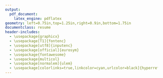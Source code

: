 ```yaml
---
output:
  pdf_document:
    latex_engine: pdflatex
geometry: left=0.75in,top=1.25in,right=0.9in,bottom=1.75in
documentclass: resume
header-includes:
  - \usepackage{graphicx}
  - \usepackage[T1]{fontenc}
  - \usepackage[utf8]{inputenc}
  - \usepackage[official]{eurosym}
  - \usepackage{fontawesome}
  - \usepackage{multicol}
  - \usepackage[normalem]{ulem}
  - \usepackage[colorlinks=true,linkcolor=cyan,urlcolor=black]{hyperref}
---
```


\vspace{-2.25cm}

\begin{center}
\LARGE{\bfseries Antoine Castet}\\
\vspace{0.2cm}
\normalsize
\end{center}
\vspace{0.2cm}

\noindent\begin{tabular}{p{0.62\textwidth} p{0.34\textwidth}}
\textbf{Contact information} & \textbf{Personal information} \\
\href{mailto:antoine.castet@agroparistech.fr}{antoine.castet@agroparistech.fr} & Citizenship: French \\
22 place de l’Agronomie, Palaiseau & Born in 1996 \\
\href{https://antoinecastet.github.io/AntoineCastet/}{Website} & \href{https://scholar.google.com/citations?user=PAZtH9YAAAAJ&hl=fr}{Google Scholar} \\
\end{tabular}
\vspace{0.2cm}

\begin{rSection}{Research Fields}
\textbf{Primary:} Development economics \\
\textbf{Secondary:} Agricultural economics, Economic geography
\end{rSection}
\vspace{0.2cm}

\begin{small}
\begin{rSection}{Current position}
{\bfseries Postdoctoral researcher}, AgroParisTech (CIRED) \hfill {2025 - 2027} 
\end{rSection}
\vspace{0.2cm}

\begin{rSection}{Doctoral Studies}
{\bfseries Panth\'{e}on-Sorbonne University} \hfill {2020 - 2025} 
\\ PhD in Development economics  \hfill {Paris, France} \\ 
Supervisor: \href{https://scholar.google.com/citations?user=6c8QzJwAAAAJ&hl=fr}{Alain Desdoigts} \\
Jury : \href{https://scholar.google.com/citations?user=-IXkBZAAAAAJ&hl=fr}{Rémi Bazillier}, \href{https://scholar.google.com/citations?user=WtNVDgMAAAAJ&hl=fr}{Christelle Dumas}, \href{https://scholar.google.com/citations?user=OH-yKZQAAAAJ&hl=en}{Racha Ramadan}, and \href{https://scholar.google.fr/citations?user=Iv0Mq7wAAAAJ&hl=ru}{Raphaël Soubeyran}
\vspace{0.2cm}

{\bfseries Centre for Economic, Judicial, and Social Study and Documentation} \hfill {2023} \\
 Visiting student at the CEDEJ (UMIFRE - CNRS) \hfill {Cairo, Egypt} \\
 Sponsor: \href{https://shs.cairn.info/publications-de-pascal-menoret--42012?lang=fr}{Pascal Menoret}
\vspace{0.2cm}

{\bfseries Cairo University} \hfill {2022} \\
 Visiting student at the Faculty of Economics and Political Science \hfill {Cairo, Egypt} \\
  Sponsor: \href{https://scholar.google.com/citations?user=VtX_EgwAAAAJ&hl=en}{Chahir Zaki}
\end{rSection}
\vspace{0.2cm}

\begin{rSection}{Pre-Doctoral Studies}
{\bfseries Panth\'{e}on-Sorbonne University} \hfill {2017 - 2019} \\
M.A in Development economics \hfill {Paris, France}
\vspace{0.2cm}

{\bfseries Poitiers University} \hfill {2014 - 2017} \\
B.A in Economics \hfill {Poitiers, France}
\end{rSection}
\vspace{0.2cm}

\begin{rSection}{References}
\hspace{-0.5cm}
\begin{tabular}{p{5.5cm}p{5.5cm}p{5.5cm}}
\textbf{Prof. \href{https://scholar.google.com/citations?user=-IXkBZAAAAAJ\&hl=fr}{Rémi Bazillier}} &
\textbf{Prof. \href{https://scholar.google.com/citations?user=6c8QzJwAAAAJ\&hl=fr}{Alain Desdoigts}} &
\textbf{Prof. \href{https://scholar.google.com/citations?user=mImSYc4AAAAJ\&hl=fr\&oi=ao}{Karine Marazyan}} \\
Panth\'eon-Sorbonne, CES & Panth\'eon-Sorbonne, DEVSOC & Rouen Normandy, LERN \\
remi.bazillier@univ-paris1.fr & alain.desdoigts@univ-paris1.fr & karine.marazyan@univ-rouen.fr \\
\end{tabular}
\end{rSection}

\begin{rSection}{Publications}
\begin{enumerate}
\item \textbf{The impact of large-scale land acquisitions on food security in Africa} \\
\href{https://www.sciencedirect.com/science/article/pii/S0305750X24000676}{\uline{World Development}}, vol. 179, 2024. \href{https://antoinecastet.github.io/AntoineCastet/PDF/aa8269af-a102-4e7c-9a76-0427fdb18943.pdf}{\uline{PDF}}
\item \textbf{Food security and Covid-19: An analysis of the MENA region}, with \href{https://scholar.google.com/citations?user=OH-yKZQAAAAJ&hl=en}{Racha Ramadan} \\
\href{https://shs.cairn.info/revue-d-economie-du-developpement-2023-3-page-29?tab=resume}{\uline{Revue d’Économie du Développement}}, vol. 35, 2023. \href{https://antoinecastet.github.io/AntoineCastet/PDF/castet-2023-la-securite-alimentaire-a-lepreuve-du-covid-19-une-analyse-de-la-region-moan.pdf}{\uline{PDF}} \\
\end{enumerate}
\end{rSection}

\begin{rSection}{Working papers}
\begin{enumerate}
\item \textbf{The conquest of the desert: Land investment in Egypt}. Job Market Paper.
\item \textbf{Water shapes differential impacts of transnational land acquisitions on child nutrition}, with \href{https://scholar.google.com.tw/citations?user=S2iiM2kAAAAJ&hl=ja}{Julie Faure}, \href{https://scholar.google.com/citations?user=tnmtsjAAAAAJ&hl=it}{Leonardo Bertassello}, \href{https://scholar.google.it/citations?user=hM-mvuEAAAAJ&hl=it}{Davide Danilo Chiarelli}, \href{https://scholar.google.com/citations?user=2q-I5M4AAAAJ&hl=de}{Sandra Eckert}, \href{https://scholar.google.com/citations?user=Izxxqq0AAAAJ&hl=en}{Kyle Frankel Davis}, \href{https://scholar.google.com/citations?user=eQBr5i0AAAAJ&hl=en}{Jampel Dell’Angelo}, \href{https://scholar.google.com/citations?user=yQsaasMAAAAJ&hl=en}{Paolo D’Odorico}, \href{https://scholar.google.com/citations?user=OiBY7bkAAAAJ&hl=en}{Maria Cristina Rulli}, \href{https://scholar.google.com/citations?user=cQ4tR1UAAAAJ&hl=en}{Bhoktear Khan}, and \href{https://scholar.google.com/citations?user=jnHeBrcAAAAJ&hl=en}{Marc F. Müller}. \textit{Submitted}.
\item \textbf{Climate change and structural transformation in Africa}, with \href{https://scholar.google.com/citations?user=-ga5p8UAAAAJ&hl=en}{Kibrom Abay} , and \href{https://scholar.google.com/citations?user=OwxVewYAAAAJ&hl=en}{Martin Paul Jr.Tabe-Ojong}.  \textit{Submitted}.
\end{enumerate}
\end{rSection}

\begin{rSection}{Book chapter}
\begin{enumerate}
\item \textbf{Past, Present and Future of Food Security in Egypt}, with \href{https://scholar.google.com/citations?user=OH-yKZQAAAAJ&hl=en}{Racha Ramadan}, in \href{https://www.routledge.com/Pathways-to-African-Food-Security-Challenges-Threats-and-Opportunities-towards-2050/deHaas-Giller/p/book/9781032649658?srsltid=AfmBOoolqrs77yqzKgOg8RmFGkxwCn5Cr-c30_HqrrUXbVyoELnq1QJ5}{\uline{Pathways to African Food Security: Challenges, Threats and Opportunities towards 2050}}, edited by \href{https://scholar.google.com/citations?user=8jBsupsAAAAJ&hl=en}{Michiel de Haas}, and \href{https://scholar.google.com/citations?user=yct61VwAAAAJ&hl=fr}{Ken E. Giller}, 2025, \href{https://www.taylorfrancis.com/reader/download/f60b6d2e-a507-4c05-9a2f-cdde9916cbf5/chapter/pdf?context=ubx}{\uline{PDF}}
\end{enumerate}
\end{rSection}

\begin{rSection}{Seminars and Conferences}
\textbf{2024} \\ 
Crises and resilience in developing countries workshop (Saint Joseph University of Beirut) \\

\textbf{2023} \\
ERF 29th annual conference (Economic Research Forum); International conference on development economics (Paris School of Economics); 71st Congress of the French Economic Association (AFSE) (Sciences Po Paris); 7th joint Nordic Development Research Conference (Uppsala University); UMR DEVSOC/CIRED PhD Poster Session (Sorbonne Institute of Development Studies); Ninth Research Workshop FESP-Paris 1 (Panthéon-Sorbonne); Internal seminary (Sorbonne Institute of Development Studies); Workshop on Spatial Data (Sorbonne Institute of Development Studies); IEA World Congress (Universidad EAFIT) \\

\textbf{2022} \\ 
Journées Doctorales du Développement (Panthéon-Sorbonne); 17th Doctorissimes (Paris School of Economics); MIASA policy conference (University of Ghana); International conference on development economics (Clermont Auvergne); Eighth Research Workshop FESP-Paris 1 (Cairo University); International Symposium of Sorbonne Sustainable Development (Panthéon-Sorbonne); Internal seminary of the UMR 7206 "Éco-Anthropologie (Muséum national d’Histoire naturelle); EADI Seminar (French Development Agency)
\end{rSection}

\newpage

\begin{rSection}{Professional experiences}
\textbf{International Food Policy Research Institute} \hfill{May-June 2023} \\
\textit{Intern} \hfill {Cairo, Egypt}\\
Launch of a new project in collaboration with \href{https://scholar.google.com/citations?user=-ga5p8UAAAAJ&hl=en}{Kibrom Abay}, and \href{https://scholar.google.com/citations?user=OwxVewYAAAAJ&hl=en}{Martin Paul Jr.Tabe-Ojong}.
\vspace{0.125cm}

\textbf{\'Ecole doctorale 465 - Economie Panth\'eon-Sorbonne} \hfill {July-October 2020} \\
\textit{Research assistant for \href{https://etiennelerossignol.wordpress.com/}{Etienne Le Rossignol} - Ph.D Student} \hfill {Paris, France}\\
Datasets cleaning and building
\vspace{0.125cm}

\textbf{Sciences Po Paris - LIEPP} \hfill {Dec 2019-June 2020} \\
\textit{Research assistant for \href{https://scholar.google.fr/citations?user=FC7RktsAAAAJ&hl=fr}{Denis Fougère} - CNRS research director} \hfill {Paris, France} \\
Analysis of an RCT on education
\vspace{0.125cm}

\textbf{Centre d'\'Econonomie de la Sorbonne - UMR8174} \hfill{Sept-Dec 2019} \\
\textit{Research assistant for \href{https://scholar.google.com/citations?user=-IXkBZAAAAAJ\&hl=fr}{Rémi Bazillier} - Full professor} \hfill {Paris, France}\\
Dataset cleaning, literature review, and exploratory work
\vspace{0.125cm}

\textbf{Panth\'{e}on-Sorbonne University}\hfill{Sept-Dec 2018 } \\
\textit{Economic's tutor} \hfill {Paris, France}\\
Tutoring for 1st year student as an individual contractor
\vspace{0.125cm}

\textbf{International Food Policy Research Institute} \hfill{June-Aug 2018} \\
\textit{Intern} \hfill {Cairo, Egypt}\\
Help with the analysis of a cash transfer program in Egypt
\end{rSection}
\vspace{0.2cm}

\begin{rSection}{Teaching}
\textbf{Sciences Po Paris} \hfill {2023-2025} \\
Microeconomics (undergraduate), teaching assistant of Pr. \href{https://scholar.google.com/citations?user=tt48sngAAAAJ&hl=fr}{Jean-Marc Robin} \hfill {Reims}  \\
Introduction à l'économie (undergraduate) \hfill {Paris} \\
\vspace{-0.2cm}

\textbf{Paris-Saclay University} \hfill {2024} \\
Intervention on development economics (graduate) \hfill {Sceaux}\\
\vspace{-0.2cm}

\textbf{University of Rouen Normandy} \hfill {2023} \\
Intervention on development economics (graduate) \hfill {Rouen}\\
\vspace{-0.2cm}

\textbf{Sorbonne Institute of Development Studies} \hfill {2023} \\
Intervention on development economics (graduate) \hfill {Paris}\\
\vspace{-0.2cm}

\end{rSection}

\begin{rSection}{Scientific activities}
\textbf{AuToMat seminar} \hfill {2021-}\\
Co-organizer with \href{https://scholar.google.com/citations?user=BnfXmC4AAAAJ&hl=fr}{Jean-Baptiste Guiffard} and \href{https://scholar.google.com/citations?user=mImSYc4AAAAJ\&hl=fr\&oi=ao}{Karine Marazyan}
\vspace{0.125cm}

\textbf{AFEDEV} \hfill {2023-}\\
Co-coordinator of the website for the French Association for Development Economics

\href{https://www.parisschoolofeconomics.eu/en/events/workshop-on-spatial-data-new-sources-new-perspectives-1-december/ } {\textbf{Workshop on Spatial Data}} \hfill {2023} \\
Co-organizer with \href{https://pchampalaune.github.io/}{Pascale Champalaune} (PSE), \href{https://scholar.google.com/citations?user=BnfXmC4AAAAJ&hl=fr}{Jean-Baptiste Guiffard} (IEDES), and \href{https://julia-paulventurine.github.io/Julia}{Julia Paul-Venturine} (PSE)

\href{https://www.sorbonnetransition.org/1st-edition} {\textbf{Sorbonne D\'eveloppement durable workshop}} \hfill {2021} \\
Co-organizer with \href{https://scholar.google.com/citations?user=l1jVCL4AAAAJ&hl=en}{Thomas Pernet} (Paris 1), and \href{https://laurinewagner.com/}{Laurine Wagner} (Paris 1)
\vspace{0.2cm}

\textbf{Refereeing}\\
\textit{Food Security, World Development}
\end{rSection}
\vspace{0.2cm}

\begin{rSection}{Grants}
\textbf{Funding for the AuToMat seminar} \hfill{2024}\\
UMR DEVSOC (650 \euro) \\
Paris 1 Panthéon-Sorbonne (2,200 \euro)
\vspace{0.125cm}

\textbf{Funding for the Workshop on Spatial Data} \hfill{2023}\\
Doctoral School ED 465, UMR DEVSOC, and Paris School of Economics (1300 \euro)

\textbf{ANR JuGe} \hfill{2023}\\
Partner of an ANR-granted project, coordinated by \href{https://scholar.google.com/citations?user=mImSYc4AAAAJ\&hl=fr\&oi=ao}{Karine Marazyan} (300,000 \euro)
\vspace{0.125cm}

\textbf{Mobility Grant} \hfill{2022}\\
Doctoral School ED 465 (2,100 \euro)
\vspace{0.125cm}

\textbf{Full PhD scholarship} \hfill{2020 – 2023}\\
French Minister of Higher Education and Research  
\end{rSection}
\vspace{0.2cm}

\begin{rSection}{Miscellaneous}
\textbf{Language:} French (native), English (Fluent)
\vspace{0.125cm}

\textbf{Software:} Stata, \LaTeX, R, QGIS, Google Earth Engine
\end{rSection}
\end{small}